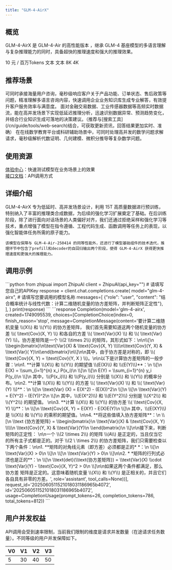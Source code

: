 ```yaml
---
title: "GLM-4-AirX"
---
```

## <Icon icon="rectangle-list" iconType="solid" color="#134CFF" size={28} />   概览
GLM-4-AirX 是 GLM-4-Air 的高性能版本 ，继承 GLM-4 基座模型的多语言理解与复杂推理能力的同时，具备超快的推理速度和强大的推理效果。

<CardGroup cols={3}>
  <Card title="价格" icon="circle-dollar">
    10 元 / 百万Tokens
  </Card>
  <Card title="输入模态" icon="arrow-down-right">
    文本
  </Card>
  <Card title="输出模态" icon="arrow-down-left">
    文本
  </Card>
  <Card title="上下文窗口" icon="arrow-down-arrow-up" iconType="regular">
    8K
  </Card>
  <Card title="最大输出Tokens" icon="maximize" iconType="regular">
    4K
  </Card>
</CardGroup>

## <Icon icon="stars" iconType="solid" color="#134CFF" size={28} />   推荐场景

<AccordionGroup>
  <Accordion title="智能客服系统" icon="robot">
    可同时承接海量用户咨询，毫秒级响应客户关于产品功能、订单状态、售后政策等问题，精准理解多语言咨询内容，快速调用企业业务知识库生成专业解答，有效提升客户服务效率与满意度。
  </Accordion>
  <Accordion title="实时数据分析" icon="database">
    面对金融交易数据、工业传感器数据等高频实时数据流，能在高并发场景下实现低延迟推理分析，迅速识别数据异常、预测趋势变化，并结合行业知识生成可落地的决策建议。（推荐与[搜索工具](/cn/guide/tools/web-search)结合，可获取更新资讯，回答结果更加实时、准确）
  </Accordion>
  <Accordion title="数学问题推理" icon="chart-scatter-3d">
    在在线数学教育平台或科研辅助场景中，可同时处理高并发的数学问题求解请求，毫秒级解析代数证明、几何建模、微积分推导等复杂数学问题。
  </Accordion>
</AccordionGroup>

## <Icon icon="bars-sort" iconType="solid" color="#134CFF" size={28} />   使用资源

[体验中心](https://bigmodel.cn/trialcenter/modeltrial/text?modelCode=glm-4-airx)：快速测试模型在业务场景上的效果\
[接口文档](https://bigmodel.cn/dev/api/normal-model/glm-4)：API调用方式

## <Icon icon="arrow-down-from-line" iconType="solid" color="#134CFF" size={28} />   详细介绍

<Steps>
  <Step icon="star">
    GLM-4-AirX 专为低延时、高并发场景设计，利用 15T 高质量数据进行预训练，特别纳入了丰富的推理类合成数据，为后续的强化学习扩展奠定了基础。在后训练阶段，除了进行面向对话场景的人类偏好对齐，我们还通过拒绝采样和强化学习等技术，重点增强了模型在指令遵循、工程代码生成、函数调用等任务上的表现，以强化智能体任务所需的原子能力。

    该模型在保障与 GLM-4-Air-250414 的同等性能外，还进行了模型基础组件的技术迭代，推理环节中包含了prefill和decoder的自回归输出两个阶段，使得 GLM-4-AirX 获得更快推理速度和更强大的推理能力。
  </Step>
</Steps>

## <Icon icon="rectangle-code" iconType="solid" color="#134CFF" size={28} />   调用示例

<Tabs>
  <Tab title="输入示例">
    ```python
    from zhipuai import ZhipuAI
    client = ZhipuAI(api_key="")  # 请填写您自己的APIKey
    response = client.chat.completions.create(
    model="glm-4-airx",  # 请填写您要调用的模型名称
    messages=[
    {"role": "user", "content": "结合概率统计与线性代数：计算二维随机变量的协方差矩阵，并判断矩阵正定性"},
    ],
    )
    print(response)
    ```
  </Tab>
  <Tab title="输出示例">
    ```response
    Completion(model='glm-4-airx', created=1749095539,
    choices=[CompletionChoice(index=0, finish_reason='stop',
    message=CompletionMessage(content='要计算二维随机变量 \\(X\\) 和 \\(Y\\) 的协方差矩阵，
    我们首先需要知道这两个随机变量的协方差 \\( \\text{Cov}(X, Y) \\) 和各自的方差 \\( \\text{Var}(X)
    \\) 和 \\( \\text{Var}(Y) \\)。协方差矩阵是一个 \\(2 \\times 2\\) 的矩阵，其形式如下：\n\n\\[\n
    \\begin{bmatrix}\n\\text{Var}(X) & \\text{Cov}(X, Y) \\\\\n\\text{Cov}(Y, X) & \\text{Var}(
    Y)\n\\end{bmatrix}\n\\]\n\n其中，由于协方差是对称的，即 \\( \\text{Cov}(X, Y) = \\text{Cov}(Y, X
    ) \\)。\n\n以下是计算协方差矩阵的一般步骤：\n\n1. **计算 \\(X\\) 和 \\(Y\\) 的期望值 \\(E(X)\\)
    和 \\(E(Y)\\)**：\n   \\[\n   E(X) = \\sum_{i=1}^{n} x_i P(x_i)\n   \\]\n   \\[\n
    E(Y) = \\sum_{i=1}^{n} y_i P(y_i)\n   \\]\n   其中，\\(P(x_i)\\) 和 \\(P(y_i)\\)
    分别是 \\(X\\) 和 \\(Y\\) 的概率分布。\n\n2. **计算 \\(X\\) 和 \\(Y\\) 的方差
    \\( \\text{Var}(X) \\) 和 \\( \\text{Var}(Y) \\)**：\n   \\[\n   \\text{Var}
    (X) = E(X^2) - (E(X))^2\n   \\]\n   \\[\n   \\text{Var}(Y) = E(Y^2) - (E(Y))^2\n   \\]\n
    其中，\\(E(X^2)\\) 和 \\(E(Y^2)\\) 分别是 \\(X^2\\) 和 \\(Y^2\\) 的期望值。
    \n\n3. **计算 \\(X\\) 和 \\(Y\\) 的协方差 \\( \\text{Cov}(X, Y) \\)**：\n
    \\[\n   \\text{Cov}(X, Y) = E(XY) - E(X)E(Y)\n   \\]\n   其中，\\(E(XY)\\) 是
    \\(X\\) 和 \\(Y\\) 的乘积的期望值。\n\n4. **将这些值填入协方差矩阵**：\n   \\[\n   \\text
    {协方差矩阵} = \\begin{bmatrix}\n   \\text{Var}(X) & \\text{Cov}(X, Y) \\\\\n
    \\text{Cov}(Y, X) & \\text{Var}(Y)\n   \\end{bmatrix}\n   \\]\n\n接下来，判断矩阵的正定性：
    \n\n一个 \\(2 \\times 2\\) 的矩阵 \\(A\\) 是正定的，当且仅当它的所有主子式都是正的。对于 \\(2 \
    \times 2\\) 的协方差矩阵，我们只需要检查以下两个条件：\n\n1. **矩阵的对角线元素（即方差）必须都是正的*
    *：\n   \\[\n   \\text{Var}(X) > 0\n   \\]\n   \\[\n   \\text{Var}(Y) > 0\n   \\]\n\n2. *
    *矩阵的行列式必须也是正的**：\n   \\[\n   \\text{det}(\\text{协方差矩阵}) = \\text{Var}(X)
    \\cdot \\text{Var}(Y) - \\text{Cov}(X, Y)^2 > 0\n   \\]\n\n如果这两个条件都满足，那么协方差
    矩阵是正定的。这意味着随机变量 \\(X\\) 和 \\(Y\\) 是正相关的，并且它们各自具有非零的方差。',
    role='assistant', tool_calls=None))],
    request_id='2025060511521018031186965b4072',
    id='2025060511521018031186965b4072',
    usage=CompletionUsage(prompt_tokens=26, completion_tokens=786, total_tokens=812))
    ```
  </Tab>
</Tabs>

## <Icon icon="square-user" iconType="solid" color="#134CFF" size={28} />   用户并发权益

API调用会受到速率限制，当前我们限制的维度是请求并发数量（在途请求任务数量）。不同等级的用户并发保障如下。

| V0 | V1 | V2 | V3 |
| --- | --- | --- | --- |
| 5  | 30 | 40 | 50 |
